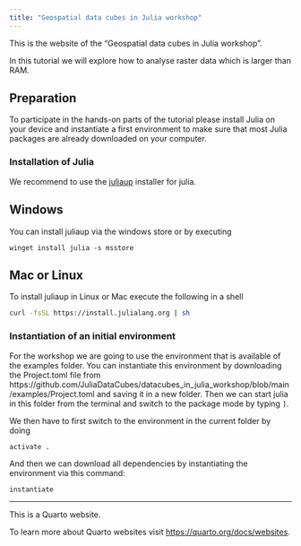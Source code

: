 ```yaml
---
title: "Geospatial data cubes in Julia workshop"
---
```



This is the website of the "Geospatial data cubes in Julia workshop".

In this tutorial we will explore how to analyse raster data which is larger than RAM.

## Preparation

To participate in the hands-on parts of the tutorial please install Julia on your device 
and instantiate a first environment to make sure that most Julia packages are already downloaded on your computer.

### Installation of Julia
We recommend to use the [juliaup](https://github.com/JuliaLang/juliaup) installer for julia.


::: {.panel-tabset}

## Windows 

You can install juliaup via the windows store or by executing

```
winget install julia -s msstore
```

## Mac or Linux
To install juliaup in Linux or Mac execute the following in a shell

```sh
curl -fsSL https://install.julialang.org | sh
``` 

:::

### Instantiation of an initial environment 
For the workshop we are going to use the environment that is available of the examples folder.
You can instantiate this environment by downloading the Project.toml file from https://github.com/JuliaDataCubes/datacubes_in_julia_workshop/blob/main/examples/Project.toml and saving it in a new folder.
Then we can start julia in this folder from the terminal and switch to the package mode by typing `]`.

We then have to first switch to the environment in the current folder by doing
```
activate .
```

And then we can download all dependencies by instantiating the environment via this command:
```
instantiate
```



--- 

This is a Quarto website.

To learn more about Quarto websites visit <https://quarto.org/docs/websites>.
